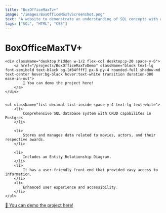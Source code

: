 ---
title: "BoxOfficeMaxTv+"
image: "/images/BoxOfficeMaxTvScreenshot.png"
text: "A website to demonstrate an understanding of SQL concepts with a movie database"
tags: ["SQL", "HTML", "CSS"]
---


<div className="flex desktop:w-1/2 mobile:w-full mobile:p-4 flex-col desktop:p-20">
    <h1 className="flex text-4xl my-8 justify-center text-white font-bold">BoxOfficeMaxTV+</h1>

    <div className="desktop:hidden w-1/2 flex-col desktop:p-20 space-y-6">
        <a href="/projects/BoxOfficeMaxTvDemo" className="block text-lg font-semibold text-black bg-[#84ffff] px-6 py-4 rounded-full shadow-md text-center hover:bg-black hover:text-white transition duration-300 ease-in-out">
            🚀 You can demo the project here!
        </a>
    </div>

    
    <ul className="list-decimal list-inside space-y-4 text-lg text-white">
        <li>
            Comprehensive SQL database system with CRUD capabilites in Postgres
        </li>

        <li>
            Stores and manages data related to movies, actors, and their respective awards.
        </li>

        <li>
            Includes an Entity Relationship Diagram.
        </li>
        <li>
            It has a user-friendly front-end that provided easy access to information.
        </li>
        <li>
            Enhanced user experience and accessibility.
        </li>
    </ul>
</div>


<div className="desktop:flex mobile:hidden w-1/2 flex-col desktop:p-20 space-y-6">
    <a href="/projects/BoxOfficeMaxTvDemo" className="block text-lg font-semibold text-black bg-[#84ffff] px-6 py-4 rounded-full shadow-md text-center hover:bg-black hover:text-white transition duration-300 ease-in-out">
        🚀 You can demo the project here!
    </a>
</div>
